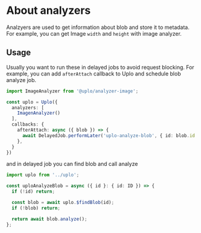 # About analyzers

Analzyers are used to get information about blob and store it to metadata. For
example, you can get Image `width` and `height` with image analyzer.

## Usage

Usually you want to run these in delayed jobs to avoid request blocking. For
example, you can add `afterAttach` callback to Uplo and schedule blob analyze
job.

```ts
import ImageAnalyzer from '@uplo/analyzer-image';

const uplo = Uplo({
  analyzers: [
    ImagenAnalyzer()
  ],
  callbacks: {
    afterAttach: async ({ blob }) => {
      await DelayedJob.performLater('uplo-analyze-blob', { id: blob.id });
    },
  }
})
```
and in delayed job you can find blob and call analyze

```ts
import uplo from '../uplo';

const uploAnalyzeBlob = async ({ id }: { id: ID }) => {
  if (!id) return;

  const blob = await uplo.$findBlob(id);
  if (!blob) return;

  return await blob.analyze();
};
```
